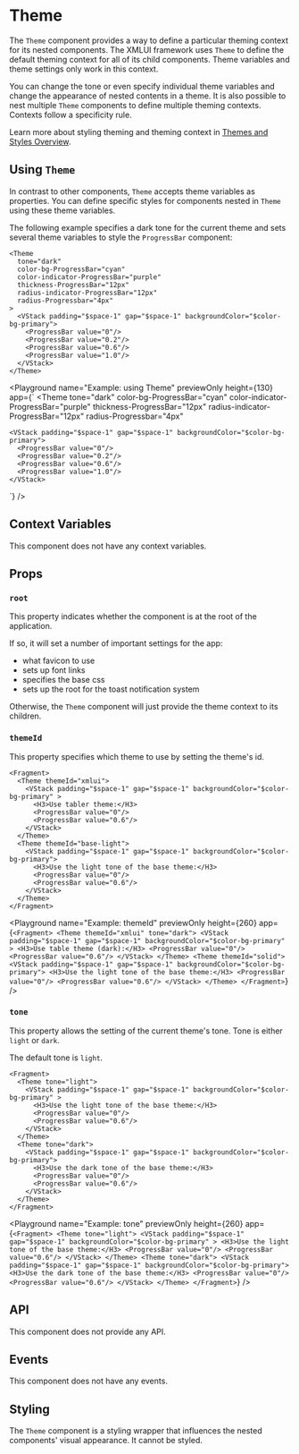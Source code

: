 # Theme

The `Theme` component provides a way to define a particular theming context for its nested components.
The XMLUI framework uses `Theme` to define the default theming context for all of its child components.
Theme variables and theme settings only work in this context.

You can change the tone or even specify individual theme variables and change the appearance of nested contents in a theme.
It is also possible to nest multiple `Theme` components to define multiple theming contexts.
Contexts follow a specificity rule.

Learn more about styling theming and theming context in [Themes and Styles Overview](../learning/themes/overview/#style-scopes).

## Using `Theme`

In contrast to other components, `Theme` accepts theme variables as properties.
You can define specific styles for components nested in `Theme` using these theme variables.

The following example specifies a dark tone for the current theme
and sets several theme variables to style the `ProgressBar` component:

```ueml copy {2-7}
<Theme 
  tone="dark"
  color-bg-ProgressBar="cyan"
  color-indicator-ProgressBar="purple"
  thickness-ProgressBar="12px"
  radius-indicator-ProgressBar="12px"
  radius-Progressbar="4px"
>
  <VStack padding="$space-1" gap="$space-1" backgroundColor="$color-bg-primary">
    <ProgressBar value="0"/>
    <ProgressBar value="0.2"/>
    <ProgressBar value="0.6"/>
    <ProgressBar value="1.0"/>
  </VStack>
</Theme>
```

<Playground
  name="Example: using Theme"
  previewOnly
  height={130}
  app={`
  <Theme 
    tone="dark"
    color-bg-ProgressBar="cyan"
    color-indicator-ProgressBar="purple"
    thickness-ProgressBar="12px"
    radius-indicator-ProgressBar="12px"
    radius-Progressbar="4px"
  >
    <VStack padding="$space-1" gap="$space-1" backgroundColor="$color-bg-primary">
      <ProgressBar value="0"/>
      <ProgressBar value="0.2"/>
      <ProgressBar value="0.6"/>
      <ProgressBar value="1.0"/>
    </VStack>
  </Theme>
  `}
/>

## Context Variables

This component does not have any context variables.

## Props

### `root`

This property indicates whether the component is at the root of the application.

If so, it will set a number of important settings for the app:
- what favicon to use
- sets up font links
- specifies the base css
- sets up the root for the toast notification system

Otherwise, the `Theme` component will just provide the theme context to its children.

### `themeId`

This property specifies which theme to use by setting the theme's id.

```ueml copy {2,9}
<Fragment>
  <Theme themeId="xmlui">
    <VStack padding="$space-1" gap="$space-1" backgroundColor="$color-bg-primary" >
      <H3>Use tabler theme:</H3>
      <ProgressBar value="0"/>
      <ProgressBar value="0.6"/>
    </VStack>
  </Theme>
  <Theme themeId="base-light">
    <VStack padding="$space-1" gap="$space-1" backgroundColor="$color-bg-primary">
      <H3>Use the light tone of the base theme:</H3>
      <ProgressBar value="0"/>
      <ProgressBar value="0.6"/>
    </VStack>
  </Theme>
</Fragment>
```

<Playground
  name="Example: themeId"
  previewOnly
  height={260}
  app={`
  <Fragment>
    <Theme themeId="xmlui" tone="dark">
      <VStack padding="$space-1" gap="$space-1" backgroundColor="$color-bg-primary" >
        <H3>Use table theme (dark):</H3>
        <ProgressBar value="0"/>
        <ProgressBar value="0.6"/>
      </VStack>
    </Theme>
    <Theme themeId="solid">
      <VStack padding="$space-1" gap="$space-1" backgroundColor="$color-bg-primary">
        <H3>Use the light tone of the base theme:</H3>
        <ProgressBar value="0"/>
        <ProgressBar value="0.6"/>
      </VStack>
    </Theme>
  </Fragment>
  `}
/>

### `tone`

This property allows the setting of the current theme's tone.
Tone is either `light` or `dark`.

The default tone is `light`.

```ueml copy {2,9}
<Fragment>
  <Theme tone="light">
    <VStack padding="$space-1" gap="$space-1" backgroundColor="$color-bg-primary" >
      <H3>Use the light tone of the base theme:</H3>
      <ProgressBar value="0"/>
      <ProgressBar value="0.6"/>
    </VStack>
  </Theme>
  <Theme tone="dark">
    <VStack padding="$space-1" gap="$space-1" backgroundColor="$color-bg-primary">
      <H3>Use the dark tone of the base theme:</H3>
      <ProgressBar value="0"/>
      <ProgressBar value="0.6"/>
    </VStack>
  </Theme>
</Fragment>
```

<Playground
  name="Example: tone"
  previewOnly
  height={260}
  app={`
  <Fragment>
    <Theme tone="light">
      <VStack padding="$space-1" gap="$space-1" backgroundColor="$color-bg-primary" >
        <H3>Use the light tone of the base theme:</H3>
        <ProgressBar value="0"/>
        <ProgressBar value="0.6"/>
      </VStack>
    </Theme>
    <Theme tone="dark">
      <VStack padding="$space-1" gap="$space-1" backgroundColor="$color-bg-primary">
        <H3>Use the dark tone of the base theme:</H3>
        <ProgressBar value="0"/>
        <ProgressBar value="0.6"/>
      </VStack>
    </Theme>
  </Fragment>
  `}
/>

## API

This component does not provide any API.

## Events

This component does not have any events.

## Styling

The `Theme` component is a styling wrapper that influences the nested components' visual appearance. It cannot be styled.
